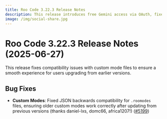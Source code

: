 ```yaml
---
title: Roo Code 3.22.3 Release Notes
description: This release introduces free Gemini access via OAuth, fixes several bugs, and improves the overall user experience.
image: /img/social-share.jpg
---
```


# Roo Code 3.22.3 Release Notes (2025-06-27)

This release fixes compatibility issues with custom mode files to ensure a smooth experience for users upgrading from earlier versions.

## Bug Fixes

* **Custom Modes**: Fixed JSON backwards compatibility for `.roomodes` files, ensuring older custom modes work correctly after updating from previous versions (thanks daniel-lxs, domc66, africa1207!) ([#5199](https://github.com/RooCodeInc/Roo-Code/pull/5199))